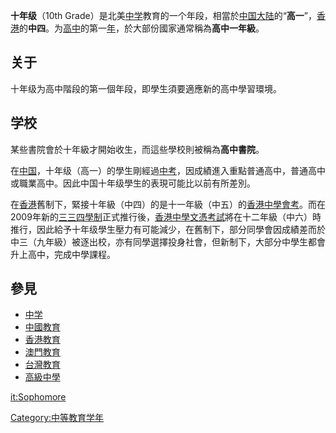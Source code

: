 {{unreferenced|time=2017-02-25T13:52:39+00:00}}
'''十年级'''（10th Grade）是北美[[中学|中学]]教育的一个年段，相當於[[中国大陆|中国大陆]]的“'''高一'''”，[[香港|香港]]的'''中四'''。为[[高中|高中]]的第一[[年|年]]，於大部份國家通常稱為'''高中一年級'''。

== 关于 ==
十年级为高中階段的第一個年段，即學生須要適應新的高中學習環境。

== 学校 ==
某些書院會於十年級才開始收生，而這些學校則被稱為'''高中書院'''。

在[[中国|中国]]，十年级（高一）的學生剛經過[[中考|中考]]，因成績進入重點普通高中，普通高中或職業高中。因此中国十年级學生的表現可能比以前有所差別。

在[[香港|香港]]舊制下，緊接十年級（中四）的是十一年級（中五）的[[香港中學會考|香港中學會考]]。而在2009年新的[[三三四學制|三三四學制]]正式推行後，[[香港中學文憑考試|香港中學文憑考試]]將在十二年級（中六）時推行，因此給予十年级學生壓力有可能減少，在舊制下，部分同學會因成績差而於中三（九年級）被逐出校，亦有同學選擇投身社會，但新制下，大部分中學生都會升上高中，完成中學課程。

== 參見 ==
*[[中学|中学]]
*[[中國教育|中國教育]]
*[[香港教育|香港教育]]
*[[澳門教育|澳門教育]]
*[[台灣教育|台灣教育]]
*[[高級中學|高級中學]]

{{教育小作品}}
[[Category:中等教育学年|Category:中等教育学年]]

[[it:Sophomore|it:Sophomore]]